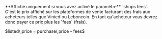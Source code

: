   <Accordion icon="input-numeric" title="Listed price (LST)">
    <ResponseField name="listed price" type="decimal">
    **Affiché uniquement si vous avez activé le paramètre** `shops fees`.<br />
    C'est le prix affiché sur les plateformes de vente facturant des frais aux acheteurs telles que Vinted ou Leboncoin. En tant qu'acheteur vous devrez donc payer ce prix plus les `fees` (frais).
      <p>$listed\,price = purchase\,price - fees$</p>
    </ResponseField>
  </Accordion>